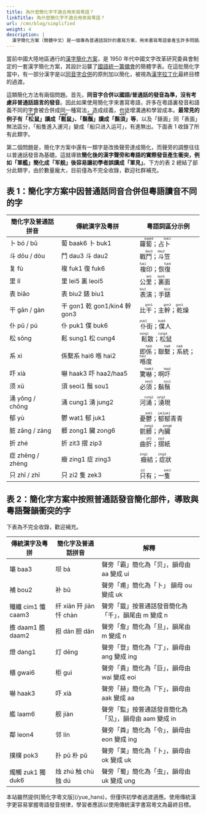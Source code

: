 ```yaml
---
title: 為什麼簡化字不適合用來寫粵語？
linkTitle: 為什麼簡化字不適合用來寫粵語？
url: /cmn/blog/simplified
weight: 4
description: |
  漢字簡化方案（簡體中文）是一個專為普通話設計的書寫方案，用來書寫粵語會產生許多問題。
---
```



當前中國大陸地區通行的[漢字簡化方案](https://zh.wikipedia.org/zh-hant/%E6%B1%89%E5%AD%97%E7%AE%80%E5%8C%96%E6%96%B9%E6%A1%88)，是 1950 年代中國文字改革研究委員會制定的一套漢字簡化方案，其設計沿襲了[國語統一籌備會](https://zh.wikipedia.org/wiki/%E6%95%99%E8%82%B2%E9%83%A8%E5%9C%8B%E8%AA%9E%E6%8E%A8%E8%A1%8C%E5%A7%94%E5%93%A1%E6%9C%83)的簡體字表。在這批簡化字當中，有一部分漢字是以[同音字合併](https://zh.wikipedia.org/wiki/%E5%90%8C%E9%9F%B3%E6%B1%89%E5%AD%97%E4%B9%A6%E5%86%99%E8%A7%84%E5%88%99)的原則加以簡化，被視為[漢字拉丁化](https://zh.wikipedia.org/wiki/%E6%B1%89%E5%AD%97%E6%8B%89%E4%B8%81%E5%8C%96%E8%BF%90%E5%8A%A8)最終目標的過渡。

這類簡化方法有兩個問題。首先，**同音字合併以國語/普通話的發音為準，沒有考慮非普通話語言的發音**。因此如果使用簡化字來書寫粵語，許多在粵語裏發音和語義不同的字會被合併成同一種寫法，造成歧義，也徒增溝通和學習成本。**最常見的例子有「<ruby>松<rt>cung4</rt></ruby>鼠」讀成「<ruby>鬆<rt>sung1</rt></ruby>鼠」、「鬍<ruby>鬚<rt>sou1</rt></ruby>」讀成「鬍<ruby>須<rt>seoi1</rt></ruby>」等**，以及「錶面」同「表面」無法區分，「船隻進入運河」變成「船只进入运可」，有進無出。下面表 1 收錄了所有此類字。

第二個問題是，簡化字方案中還有一類字是改換聲旁達成簡化，而聲旁的調整往往以普通話發音為基礎。這就導致**簡化後的漢字聲旁和粵語的實際發音產生衝突，例如「軍艦」簡化成「军舰」後容易讓初學者誤讀成「軍見」**。下方的表 2 總結了部分此類字，由於數量龐大，目前僅為不完全收錄，歡迎社群補充。

## 表 1：簡化字方案中因普通話同音合併但粵語讀音不同的字

| 簡化字及普通話拼音 | 傳統漢字及粵拼               | 粵語詞區分示例                                                                                                                 |
| ------------------ | ---------------------------- | ------------------------------------------------------------------------------------------------------------------------------ |
| 卜 bó / bǔ         | 蔔 baak6 卜 buk1             | 蘿<ruby>蔔<rt>baak6</rt></ruby>；占<ruby>卜<rt>buk1</rt></ruby>                                                                |
| 斗 dǒu / dòu       | 鬥 dau3 斗 dau2              | 戰<ruby>鬥<rt>dau3</rt></ruby>；<ruby>斗<rt>dau2</rt></ruby>笠                                                                 |
| 复 fù              | 複 fuk1 復 fuk6              | <ruby>複<rt>fuk1</rt></ruby>印；恢<ruby>復<rt>fuk6</rt></ruby>                                                                 |
| 里 lǐ              | 里 lei5 裏 leoi5             | 公<ruby>里<rt>lei5</rt></ruby>；<ruby>裏<rt>leoi5</rt></ruby>面                                                                |
| 表 biǎo            | 表 biu2 錶 biu1              | <ruby>表<rt>biu2</rt></ruby>演；手<ruby>錶<rt>biu1</rt></ruby>                                                                 |
| 干 gān / gàn       | 干 gon1 乾 gon1/kin4 幹 gon3 | 比<ruby>干<rt>gon1</rt></ruby>；主<ruby>幹<rt>gon3</rt></ruby>；<ruby>乾<rt>gon1</rt></ruby>燥                                 |
| 仆 pū / pú         | 仆 puk1 僕 buk6              | <ruby>仆<rt>puk1</rt></ruby>街；<ruby>僕<rt>buk6</rt></ruby>人                                                                 |
| 松 sōng            | 鬆 sung1 松 cung4            | <ruby>鬆<rt>sung1</rt></ruby>散；<ruby>松<rt>cung4</rt></ruby>鼠                                                               |
| 系 xì              | 係繫系 hai6 喺 hai2          | 即<ruby>係<rt>hai6</rt></ruby>；聯<ruby>繫<rt>hai6</rt></ruby>；<ruby>系<rt>hai6</rt></ruby>統；<ruby>喺<rt>hai2</rt></ruby>度 |
| 吓 xià             | 嚇 haak3 吓 haa2/haa5        | 驚<ruby>嚇<rt>haak3</rt></ruby>；啊<ruby>吓<rt>haa2</rt></ruby>                                                                |
| 须 xū              | 須 seoi1 鬚 sou1             | 必<ruby>須<rt>seoi1</rt></ruby>；鬍<ruby>鬚<rt>sou1</rt></ruby>                                                                |
| 涌 yǒng / chōng    | 涌 cung1 湧 jung2            | 河<ruby>涌<rt>cung1</rt></ruby>；<ruby>湧<rt>jung2</rt></ruby>現                                                               |
| 郁 yù              | 鬱 wat1 郁 juk1              | 憂<ruby>鬱<rt>wat1</rt></ruby>；<ruby>郁<rt>juk1</rt></ruby><ruby>郁<rt>juk1</rt></ruby>青青                                   |
| 脏 zāng / zàng     | 髒 zong1 臟 zong6            | 骯<ruby>髒<rt>zong1</rt></ruby>；內<ruby>臟<rt>zong6</rt></ruby>                                                               |
| 折 zhé             | 折 zit3 摺 zip3              | 曲<ruby>折<rt>zit3</rt></ruby>；<ruby>摺<rt>zip3</rt></ruby>紙                                                                 |
| 症 zhēng / zhèng   | 癥 zing1 症 zing3            | <ruby>癥<rt>zing1</rt></ruby>結；<ruby>症<rt>zing3</rt></ruby>狀                                                               |
| 只 zhī / zhǐ       | 只 zi2 隻 zek3               | <ruby>只<rt>zi2</rt></ruby>有；一<ruby>隻<rt>zek3</rt></ruby>                                                                  |

## 表 2：簡化字方案中按照普通話發音簡化部件，導致與粵語聲韻衝突的字

下表為不完全收錄，歡迎補充。

| 傳統漢字及粵拼     | 簡化字及普通話拼音      | 解釋                                                   |
| ------------------ | ----------------------- | ------------------------------------------------------ |
| 壩 baa3            | 坝 bà                   | 聲旁「霸」簡化為「贝」，韻母由 aa 變成 ui              |
| 補 bou2            | 补 bǔ                   | 聲旁「甫」簡化為「卜」 韻母 ou 變成 uk                 |
| 殲纖 cim1 懺 caam3 | 纤 xiān 歼 jiān 忏 chàn | 聲旁「韱」按普通話發音簡化為「千」，韻尾由 m 變成 n    |
| 擔 daam1 膽 daam2  | 担 dān 胆 dǎn           | 聲旁「詹」簡化為「旦」，韻尾由 m 變成 n                |
| 燈 dang1           | 灯 dēng                 | 聲旁「登」簡化為「丁」，韻母由 ang 變成 ing            |
| 櫃 gwai6           | 柜 guì                  | 聲旁「貴」簡化為「巨」，韻母由 wai 變成 eoi            |
| 嚇 haak3           | 吓 xià                  | 聲旁「赫」簡化為「下」，韻母由 aak 變成 aa             |
| 艦 laam6           | 舰 jiàn                 | 聲旁「監」按普通話發音簡化為「见」，韻母由 aam 變成 in |
| 鄰 leon4           | 邻 lín                  | 聲旁「粦」簡化為「令」，韻母由 eon 變成 ing            |
| 撲樸 pok3          | 扑 pū 朴 pǔ             | 聲旁「菐」簡化為「卜」，韻母由 ok 變成 uk              |
| 燭觸 zuk1 獨 duk6  | 烛 zhú 触 chù 独 dú     | 聲旁「蜀」簡化為「虫」，韻母由 uk 變成 ung             |

<Alert title="本站簡體字版">
  本站雖然提供[簡化字粵文版](/yue_hans)，但僅供初學者過渡適應。使用傳統漢字更容易掌握粵語發音規律，學習者應該以使用傳統漢字書寫粵文為最終目標。
</Alert>
